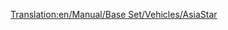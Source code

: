 [[Translation:en/Manual/Base Set/Vehicles/AsiaStar]]
{{it/Treni|Image=[[File:en/Asiastar.png]]
|Name="AsiaStar"
|Cost=€ 100.780
|Speed=265 km/h (165 mph)
|Weight=190 t
|Power=8.111 hp (5.966 kW)
|Annual=€ 7.030
|Designed=1992
|Lifespan=25
|Capacity=N/A
|Description=Questa è la [[it/Manual/Ferrovie elettrificate|locomotiva elettrica]] più veloce del gioco. Si presenta come una coppia di locomotive elettriche ad alta potenza, una su ogni estremità del treno.
|Real-life=Questa locomotiva è l'equivalente di Transport Tycoon dell' [https://www.wikipedia.org/wiki/British Rail Class 373 Eurostar (class 373)] (che opera nel tunnel della Manica) e successivi modelli [https://www.wikipedia.org/wiki/it:TGV TGV].
}}